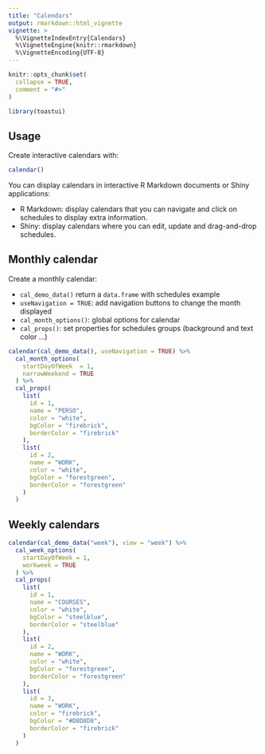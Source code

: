 ```yaml
---
title: "Calendars"
output: rmarkdown::html_vignette
vignette: >
  %\VignetteIndexEntry{Calendars}
  %\VignetteEngine{knitr::rmarkdown}
  %\VignetteEncoding{UTF-8}
---
```


```r
knitr::opts_chunk$set(
  collapse = TRUE,
  comment = "#>"
)
```

```r
library(toastui)
```


## Usage

Create interactive calendars with:

```r
calendar()
```

You can display calendars in interactive R Markdown documents or Shiny applications:

* R Markdown: display calendars that you can navigate and click on schedules to display extra information.
* Shiny: display calendars where you can edit, update and drag-and-drop schedules.


## Monthly calendar

Create a monthly calendar:

* `cal_demo_data()` return a `data.frame` with schedules example
* `useNavigation = TRUE`: add navigation buttons to change the month displayed
* `cal_month_options()`: global options for calendar
* `cal_props()`: set properties for schedules groups (background and text color ...)

```r
calendar(cal_demo_data(), useNavigation = TRUE) %>%
  cal_month_options(
    startDayOfWeek  = 1, 
    narrowWeekend = TRUE
  ) %>% 
  cal_props(
    list(
      id = 1,
      name = "PERSO",
      color = "white",
      bgColor = "firebrick",
      borderColor = "firebrick"
    ),
    list(
      id = 2,
      name = "WORK",
      color = "white",
      bgColor = "forestgreen",
      borderColor = "forestgreen"
    )
  )
```



## Weekly calendars

```r
calendar(cal_demo_data("week"), view = "week") %>% 
  cal_week_options(
    startDayOfWeek = 1,
    workweek = TRUE
  ) %>% 
  cal_props(
    list(
      id = 1,
      name = "COURSES",
      color = "white",
      bgColor = "steelblue",
      borderColor = "steelblue"
    ),
    list(
      id = 2,
      name = "WORK",
      color = "white",
      bgColor = "forestgreen",
      borderColor = "forestgreen"
    ),
    list(
      id = 3,
      name = "WORK",
      color = "firebrick",
      bgColor = "#D8D8D8",
      borderColor = "firebrick"
    )
  )
```




